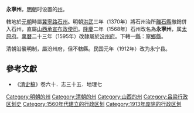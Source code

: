 '''永寧州'''，[[明朝|明朝]]时设置的[[州|州]]。

轄地於[[元朝|元朝]]時屬[[冀寧路|冀寧路]][[石州_(山西)|石州]]。明朝[[洪武|洪武]]三年（1370年）將石州治所[[離石縣|離石縣]]撤銷併入石州，直屬[[山西承宣布政使司|山西承宣布政使司]]。[[隆庆_(明朝)|隆慶]]二年（1568年）石州改名為'''永寧州'''，属[[太原府|太原府]]。[[萬曆|萬曆]]二十三年（1595年）改隸屬於[[汾州府|汾州府]]。下轄一[[縣|縣]]：[[寧鄉縣_(山西)|寧鄉縣]]。

清朝沿襲明制，屬汾州府，但不轄縣。民国元年（1912年）改为永宁县。
==參考文獻==
*《[[清史稿|清史稿]]》卷六十．志三十五．地理七

{{山西行政区划小作品}}
[[Category:明朝的州|Category:明朝的州]]
[[Category:清朝的州|Category:清朝的州]]
[[Category:山西的州|Category:山西的州]]
[[Category:吕梁行政区划史|Category:吕梁行政区划史]]
[[Category:1560年代建立的行政区划|Category:1560年代建立的行政区划]]
[[Category:1913年废除的行政区划|Category:1913年废除的行政区划]]